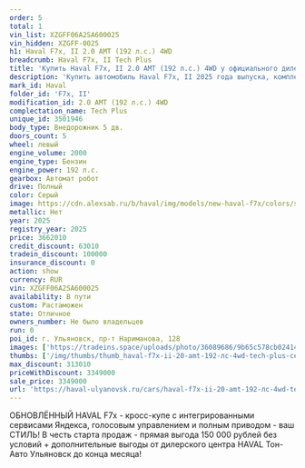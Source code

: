 ```yaml
---
order: 5
total: 1
vin_list: XZGFF06A2SA600025
vin_hidden: XZGFF-0025
h1: Haval F7x, II 2.0 AMT (192 л.с.) 4WD
breadcrumb: Haval F7x, II Tech Plus
title: 'Купить Haval F7x, II 2.0 AMT (192 л.с.) 4WD у официального дилера в Ульяновске'
description: 'Купить автомобиль Haval F7x, II 2025 года выпуска, комплектация Tech Plus, цвет - Серый, двигатель - 2.0 AMT (192 л.с.) 4WD у официального дилера в г. Ульяновск. Стоимость данного автомобиля Haval F7x, II – 3349000'
mark_id: Haval
folder_id: 'F7x, II'
modification_id: 2.0 AMT (192 л.с.) 4WD
complectation_name: Tech Plus
unique_id: 3501946
body_type: Внедорожник 5 дв.
doors_count: 5
wheel: левый
engine_volume: 2000
engine_type: Бензин
engine_power: 192 л.с.
gearbox: Автомат робот
drive: Полный
color: Серый
image: https://cdn.alexsab.ru/b/haval/img/models/new-haval-f7x/colors/smoky-pearls.webp
metallic: Нет
year: 2025
registry_year: 2025
price: 3662010
credit_discount: 63010
tradein_discount: 100000
insurance_discount: 0
action: show
currency: RUR
vin: XZGFF06A2SA600025
availability: В пути
custom: Растаможен
state: Отличное
owners_number: Не было владельцев
run: 0
poi_id: г. Ульяновск, пр-т Нариманова, 128
images: ['https://tradeins.space/uploads/photo/36089686/9b65c578cb02414a5da61f33565cb1a0.JPG', 'https://tradeins.space/uploads/photo/36089687/1a0111f189f369af773c744c1e765089.JPG', 'https://tradeins.space/uploads/photo/36089688/2d3c15b27af7d3b1e2b45a01816a9eb9.JPG', 'https://tradeins.space/uploads/photo/36089689/07f58613139daf40d3f2fac867bdda7b.JPG']
thumbs: ['/img/thumbs/thumb_haval-f7x-ii-20-amt-192-лс-4wd-tech-plus-серый-2025_cb1a0_0.webp', '/img/thumbs/thumb_haval-f7x-ii-20-amt-192-лс-4wd-tech-plus-серый-2025_65089_1.webp', '/img/thumbs/thumb_haval-f7x-ii-20-amt-192-лс-4wd-tech-plus-серый-2025_a9eb9_2.webp', '/img/thumbs/thumb_haval-f7x-ii-20-amt-192-лс-4wd-tech-plus-серый-2025_dda7b_3.webp']
max_discount: 313010
priceWithDiscount: 3349000
sale_price: 3349000
url: 'https://haval-ulyanovsk.ru/cars/haval-f7x-ii-20-amt-192-лс-4wd-tech-plus-серый-2025/'
---
```

ОБНОВЛЁННЫЙ HAVAL F7x - кросс-купе с интегрированными сервисами Яндекса, голосовым управлением и полным приводом - ваш СТИЛЬ! В честь старта продаж - прямая выгода 150 000 рублей без условий + дополнительные выгоды от дилерского центра HAVAL Тон-Авто Ульяновск до конца месяца!
